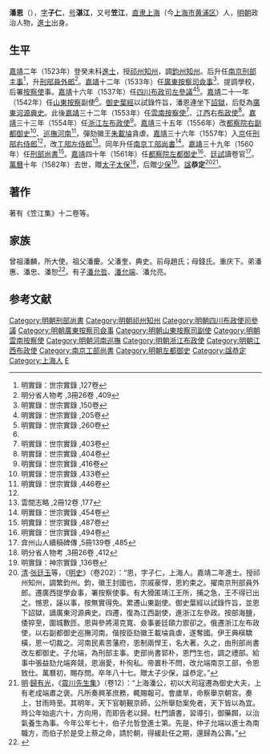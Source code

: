 {{noteTA
|1=zh:托马斯;zh-hans:托马斯;zh-hant:托馬斯;zh-tw:湯瑪斯;zh-hk:湯瑪斯;zh-mo:湯瑪斯;
}}
{{About|明朝刑部尚書|美國思想家、政治人物|托马斯·潘恩}}

{{明清人物信息框
| 姓名 = 潘恩
| 原名 = 
| 圖片名稱= 潘恩.jpg
| 圖片大小 = 300px
| 圖片說明 = 《松江邦彥圖》之潘恩像
| 最高職務 = 資政大夫都察院左都御史進階榮祿大夫贈太子太保
| 國家 = 大明
| 爵位 = 
| 籍貫 = [[南直隸|直隸]][[上海縣|上海]]（今[[上海市|上海市]][[黃浦區|黃浦區]]）
| 族裔 = 漢族
| 旗籍 = 
| 字號 = 字子仁，號湛江，又號笠江，
| 諡號 = 
| 出生日期 = [[弘治|弘治]]九年（1496年）三月二十六日
| 出生地點 = [[南直隸|直隸]][[上海縣|上海]]（今[[上海市|上海市]][[黃浦區|黃浦區]]）
| 逝世日期 = [[萬曆|萬曆]]十年（1582年）
| 逝世地點 = [[南直隸|直隸]][[上海縣|上海]]（今[[上海市|上海市]][[黃浦區|黃浦區]]）
| 墓葬 = 
| 配偶 = 娶包氏；继娶曹氏
| 親屬 = 祖潘庆，父潘奎，前母趙氏，生母錢氏<br>[[潘允哲|潘允哲]]、[[潘允端|潘允端]]、潘允亮（子）
| 出身 = 
*嘉靖二年癸未科進士
| 經歷 = 
| 著作 = *著有《笠江集》十二卷等
}}

'''潘恩'''（{{bd|1496年||1582年|catIdx=Pan潘}}），[[表字|字]]'''子仁'''，[[号|号]]'''湛江'''，又号'''笠江'''，[[南直隸|直隶]][[上海縣|上海]]（今[[上海市|上海市]][[黄浦区|黄浦区]]）人，[[明朝|明朝]]政治人物，[[進士|進士]]出身。

==生平==
[[嘉靖|嘉靖]]二年（1523年）登癸未科[[進士|進士]]，授[[祁州|祁州]][[知州|知州]]，調[[鈞州|鈞州]][[知州|知州]]。后升任[[南京|南京]][[刑部|刑部]][[主事|主事]]<ref>明實錄：世宗實錄 ,127卷</ref>，升[[刑部|刑部]][[員外郎|員外郎]]<ref>明分省人物考 ,3冊26卷 ,409</ref>。[[嘉靖|嘉靖]]十二年（1533年）任[[廣東|廣東]][[按察司|按察司]][[僉事|僉事]]<ref>明實錄：世宗實錄 ,150卷</ref>、提調學校，后署[[按察使|按察使]]事。[[嘉靖|嘉靖]]十六年（1537年）任[[四川布政司|四川布政司]][[左參議|左參議]]<ref>明實錄：世宗實錄 ,205卷</ref><ref name="明實錄：世宗實錄 ,260卷">明實錄：世宗實錄 ,260卷</ref>。[[嘉靖|嘉靖]]二十一年（1542年）任[[山東|山東]][[按察|按察]]副使<ref name="明實錄：世宗實錄 ,260卷"/>。[[御史|御史]][[葉經|葉經]]以試錄忤旨，潘恩連坐下[[詔獄|詔獄]]，后貶為[[廣東|廣東]][[河源|河源]][[典史|典史]]。此後[[嘉靖|嘉靖]]三十二年（1553年）任[[雲南|雲南]][[按察使|按察使]]<ref>明實錄：世宗實錄 ,403卷</ref>、[[江西|江西]]右[[布政使|布政使]]<ref>明實錄：世宗實錄 ,404卷</ref>。[[嘉靖|嘉靖]]三十三年（1554年）任[[浙江|浙江]][[左布政使|左布政使]]<ref>明實錄：世宗實錄 ,416卷</ref>。[[嘉靖|嘉靖]]三十五年（1556年）改[[都察院|都察院]][[右副都御史|右副都御史]]<ref>明實錄：世宗實錄 ,433卷</ref>、[[河南巡撫|巡撫河南]]<ref name="明實錄：世宗實錄 ,446卷">明實錄：世宗實錄 ,446卷</ref>，彈劾徽王[[朱載埨|朱載埨]]貪虐。[[嘉靖|嘉靖]]三十六年（1557年）入[[北京城|京]]任[[刑部右侍郎|刑部右侍郎]]<ref name="明實錄：世宗實錄 ,446卷"/>，改[[工部左侍郎|工部左侍郎]]<ref>雲間志略 ,2冊12卷 ,177</ref>。同年升任[[南京工部尚書|南京工部尚書]]<ref>明實錄：世宗實錄 ,454卷</ref>。[[嘉靖|嘉靖]]三十九年（1560年）任[[刑部尚書|刑部尚書]]<ref>明實錄：世宗實錄 ,487卷</ref>。[[嘉靖|嘉靖]]四十年（1561年）任[[都察院|都察院]][[左都御史|左都御史]]<ref>明實錄：世宗實錄 ,494卷</ref>、[[廷試|廷試]]讀卷官<ref>弇州山人續稿碑傳 ,5冊139卷 ,485</ref>。[[萬曆|萬曆]]十年（1582年）去世，贈[[太子太保|太子太保]]<ref>明分省人物考 ,3冊26卷 ,412</ref>，后贈[[少保|少保]]<ref>明實錄：神宗實錄 ,136卷</ref>。[[諡|諡]]'''恭定'''<ref>[[清|清]]·[[张廷玉|张廷玉]]等，《[[明史|明史]]》（卷202）：“恩，字子仁，上海人。嘉靖二年進士。授祁州知州，調繁鈞州。鈞，徽王封國也，宗戚豪悍，恩約束之。擢南京刑部員外郎。遷廣西提學僉事，署按察使事。有大猾匿靖江王所，捕之急，王不得已出之。憾恩，誣以事，按無實得免。累遷山東副使。御史葉經以試錄忤旨，並恩下詔獄，謫廣東河源典史。四遷，復為江西副使，進浙江左參政。按部海鹽，倭猝至，圍城數匝。恩與參將湯克寬、僉事姜廷頤力禦卻之。俄遷浙江左布政使，以右副都御史巡撫河南。偕按臣劾徽王載埨貪虐，遂奪國。伊王典楧驕橫，恩一切裁之。河南民素苦藩府，恩制兩悍王，名大著。久之，由刑部尚書改左都御史。子允端，為刑部主事。吏部尚書郭朴，恩門生也，調之禮部。給事中張益劾允端奔競，恩溺愛，朴徇私。帝置朴不問，改允端南京工部，令恩致仕。萬曆初，賜存問。卒年八十七。贈太子少保，諡恭定。”</ref><ref>[[明|明]]·[[歸有光|歸有光]]，《[[s:震川先生集/卷十二#御史大夫潘公七十壽序|震川先生集]]》（卷12）：“上海潘公，初以大司寇遷為御史大夫，上有老成端肅之褒。凡所奏興革庶務，輒賜報可。會歲旱，命察舉京朝宮。奏上，甘雨時至。其明年，天下官朝覲京師，公所舉劾案免者，天下皆以為宜。時公年始逾六十，方向用，而即告老以歸。杜門讀書，習導引，御藥餌，以治氣養生為事。今年公年七十，伯子允哲登進士第。先是，仲子允端以進士為南職方，而伯子於是受上蔡之命，請於朝，得緩赴任之期，還歸為公壽。”</ref>。

==著作==
著有《笠江集》十二卷等。

==家族== 
曾祖潘麟，所大使。祖父潘慶。父潘奎，典史。前母趙氏；母錢氏。重庆下。弟潘惠、潘忠、潘恕<ref>{{Cite book|title=天一阁藏明代科举录选刊 登科录 点校本|last=龚延明主编|first=|publisher=宁波出版社|year=2016|isbn=978-7-5526-2320-8|location=宁波|pages=|quote=《天一閣藏明代科舉錄選刊.登科錄》之《嘉靖二年癸未科進士登科録》}}</ref>。有子[[潘允哲|潘允哲]]、[[潘允端|潘允端]]、潘允亮。

==参考文献==
{{reflist}}
{{start box}}
{{s-off}}
{{succession box|[[閔煦|閔煦]]|[[馮天馭|馮天馭]]|[[明朝刑部尚書|明朝刑部尚書]]|1560年-1561年}}
{{end box}}

{{嘉靖二年癸未科殿試金榜}}
{{DEFAULTSORT:Pan潘}}

[[Category:明朝刑部尚書|Category:明朝刑部尚書]]
[[Category:明朝祁州知州|Category:明朝祁州知州]]
[[Category:明朝四川布政使司參議|Category:明朝四川布政使司參議]]
[[Category:明朝廣東按察司僉事|Category:明朝廣東按察司僉事]]
[[Category:明朝山東按察司副使|Category:明朝山東按察司副使]]
[[Category:明朝雲南按察使|Category:明朝雲南按察使]]
[[Category:明朝河南巡撫|Category:明朝河南巡撫]]
[[Category:明朝浙江布政使|Category:明朝浙江布政使]]
[[Category:明朝江西布政使|Category:明朝江西布政使]]
[[Category:南京工部尚書|Category:南京工部尚書]]
[[Category:明朝左都御史|Category:明朝左都御史]]
[[Category:諡恭定|Category:諡恭定]]
[[Category:上海人|Category:上海人]]
[[Category:潘姓|E]]